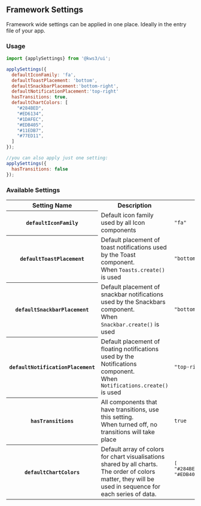 
<Meta
  title="Framework Settings"
/>

## Framework Settings
Framework wide settings can be applied in one place.
Ideally in the entry file of your app.

### Usage
```js
import {applySettings} from '@kws3/ui';

applySettings({
  defaultIconFamily: 'fa',
  defaultToastPlacement: 'bottom',
  defaultSnackbarPlacement:'bottom-right',
  defaultNotificationPlacement:'top-right'
  hasTransitions: true,
  defaultChartColors: [
    "#284BED",
    "#ED6134",
    "#1DAFEC",
    "#EDB405",
    "#11EDB7",
    "#77ED11",
  ]
});

//you can also apply just one setting:
applySettings({
  hasTransitions: false
});
```

### Available Settings
<table class="table is-fullwidth">
  <tbody>
    <tr>
      <th>Setting Name</th>
      <th>Description</th>
      <th>Default Value</th>
    </tr>
    <tr>
      <th><code>defaultIconFamily</code></th>
      <td>Default icon family used by all Icon components</td>
      <td><code>"fa"</code></td>
    </tr>
    <tr>
      <th><code>defaultToastPlacement</code></th>
      <td>Default placement of toast notifications used by the Toast component.<br/>
      When <code>Toasts.create()</code> is used</td>
      <td><code>"bottom"</code></td>
    </tr>
    <tr>
      <th><code>defaultSnackbarPlacement</code></th>
      <td>Default placement of snackbar notifications used by the Snackbars component.<br/>
      When <code>Snackbar.create()</code> is used</td>
      <td><code>"bottom-right"</code></td>
    </tr>
    <tr>
      <th><code>defaultNotificationPlacement</code></th>
      <td>Default placement of floating notifications used by the Notifications component.<br/>
      When <code>Notifications.create()</code> is used</td>
      <td><code>"top-right"</code></td>
    </tr>
    <tr>
      <th><code>hasTransitions</code></th>
      <td>All components that have transitions, use this setting.<br/>
      When turned off, no transitions will take place</td>
      <td><code>true</code></td>
    </tr>
    <tr>
      <th><code>defaultChartColors</code></th>
      <td>Default array of colors for chart visualisations shared by all charts.<br/>The order of colors matter, they will be used in sequence for each series of data.</td>
      <td><pre>[
"#284BED", "#ED6134", "#1DAFEC",
"#EDB405", "#11EDB7", "#77ED11",
          ]</pre>
      </td>
    </tr>
  </tbody>
</table>